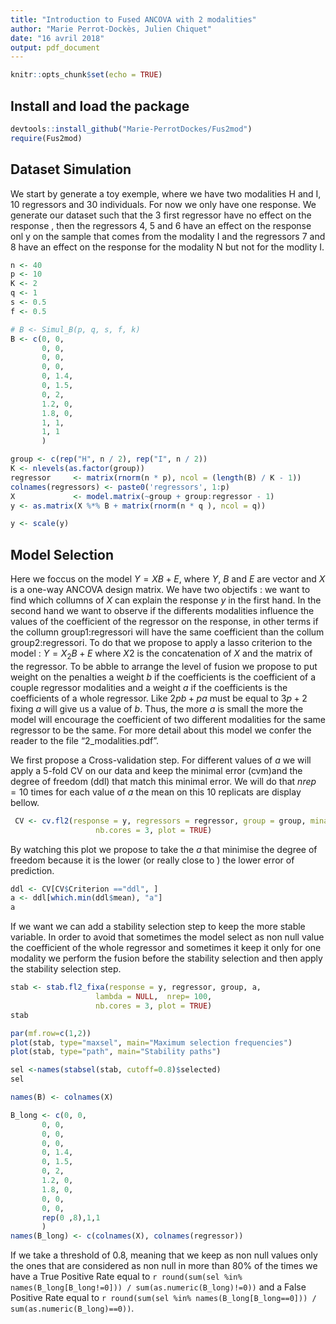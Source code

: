 ```yaml
---
title: "Introduction to Fused ANCOVA with 2 modalities"
author: "Marie Perrot-Dockès, Julien Chiquet"
date: "16 avril 2018"
output: pdf_document
---
```


```r
knitr::opts_chunk$set(echo = TRUE)
```

## Install and load the package

```r
devtools::install_github("Marie-PerrotDockes/Fus2mod")
require(Fus2mod)

```

## Dataset Simulation

We start by generate a toy exemple, where we have two modalities H and I, 10 regressors and 30 individuals. For now we only have one response. 
We generate our dataset such that the 3 first regressor have no effect on the response , then the regressors 4, 5 and 6 have an effect on the response onl y on the sample that comes from the modality I and the regressors 7 and 8 have an effect on the response for the modality N but not for the modlity I.

```r
n <- 40
p <- 10
K <- 2
q <- 1
s <- 0.5
f <- 0.5

# B <- Simul_B(p, q, s, f, k)
B <- c(0, 0,
       0, 0,
       0, 0,
       0, 0,
       0, 1.4,
       0, 1.5,
       0, 2,
       1.2, 0,
       1.8, 0,
       1, 1,
       1, 1
       )

group <- c(rep("H", n / 2), rep("I", n / 2))
K <- nlevels(as.factor(group))
regressor     <- matrix(rnorm(n * p), ncol = (length(B) / K - 1))
colnames(regressors) <- paste0('regressors', 1:p)
X             <- model.matrix(~group + group:regressor - 1)
y <- as.matrix(X %*% B + matrix(rnorm(n * q ), ncol = q))

y <- scale(y)
```

## Model Selection

Here we foccus on the model $Y=XB+E$, where $Y$, $B$ and $E$ are vector and $X$ is a one-way ANCOVA design matrix. We have two objectifs : we want to find which collumns of $X$ can explain the response $y$ in the first hand. In the second hand we want to observe if the differents modalities influence the values of the coefficient of the regressor on the response, in other terms if the collumn group1:regressori will have the same coefficient than the collum group2:regressori. 
To do that we propose to apply a lasso criterion to the model : $Y=X_2B+E$ where $X2$ is the concatenation of $X$ and the matrix of the regressor. To be abble to arrange the level of fusion we propose to put weight on the penalties a weight $b$ if the coefficients is the coefficient of a couple regressor modalities and a weight $a$ if the coefficients is the coefficients of a whole regressor. Like $2pb+pa$ must be equal to $3p+2$ fixing $a$ will give us a value of $b$. Thus, the more $a$ is small the more the model will encourage the coefficient of two different modalities for the same regressor to be the same. 
For more detail about this model we confer the reader to the file "2_modalities.pdf".

We first propose a Cross-validation step. For different values of $a$  we will apply a 5-fold CV on our data and keep the minimal error (cvm)and the degree of freedom (ddl) that match this minimal error. We will do that $nrep =10$ times  for each value of $a$ the mean on this 10 replicats  are display bellow.

```r
 CV <- cv.fl2(response = y, regressors = regressor, group = group, mina = 0.1, nfold = 5, nrep= 10,
                   nb.cores = 3, plot = TRUE)
```

By watching this plot we propose to take the $a$ that minimise the degree of freedom because it is the lower (or really close to ) the lower error of prediction.


```r
ddl <- CV[CV$Criterion =="ddl", ]
a <- ddl[which.min(ddl$mean), "a"]
a
```

If we want we can add a stability selection step to keep the more stable variable. 
In order to avoid that sometimes the model select as non null value the coefficient of the whole regressor and sometimes it keep it only for one modality we perform the fusion before the stability selection and then apply the stability selection step.

```r
stab <- stab.fl2_fixa(response = y, regressor, group, a,
                   lambda = NULL,  nrep= 100,
                   nb.cores = 3, plot = TRUE)
stab
```

```r
par(mf.row=c(1,2))
plot(stab, type="maxsel", main="Maximum selection frequencies")
plot(stab, type="path", main="Stability paths")
```
```r
sel <-names(stabsel(stab, cutoff=0.8)$selected)
sel 
```

```r
names(B) <- colnames(X)

B_long <- c(0, 0,
       0, 0,
       0, 0,
       0, 0,
       0, 1.4,
       0, 1.5,
       0, 2,
       1.2, 0,
       1.8, 0,
       0, 0,
       0, 0, 
       rep(0 ,8),1,1
       )
names(B_long) <- c(colnames(X), colnames(regressor))
```
 
If we take a threshold of 0.8, meaning that we keep as non null values only the ones that are considered as non null in more than 80% of the times we have a True Positive Rate equal to `r round(sum(sel %in% names(B_long[B_long!=0])) / sum(as.numeric(B_long)!=0))` and a False Positive Rate equal to `r round(sum(sel %in% names(B_long[B_long==0])) / sum(as.numeric(B_long)==0))`.

